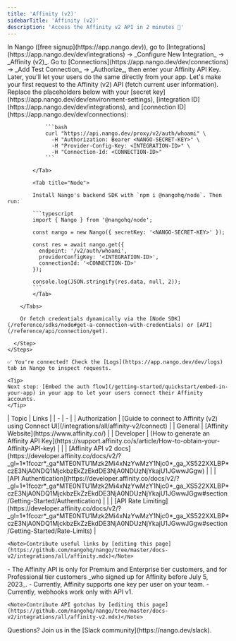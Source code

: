 ```yaml
---
title: 'Affinity (v2)'
sidebarTitle: 'Affinity (v2)'
description: 'Access the Affinity v2 API in 2 minutes 💨'
---
```



<Tabs>
  <Tab title="🚀 Quickstart">
    <Steps>
      <Step title="Create an integration">
        In Nango ([free signup](https://app.nango.dev)), go to [Integrations](https://app.nango.dev/dev/integrations) -> _Configure New Integration_ -> _Affinity (v2)_.
      </Step>
      <Step title="Authorize Affinity (v2)">
        Go to [Connections](https://app.nango.dev/dev/connections) -> _Add Test Connection_ -> _Authorize_, then enter your Affinity API Key. Later, you'll let your users do the same directly from your app.
      </Step>
      <Step title="Call the Affinity (v2) API">
        Let's make your first request to the Affinity (v2) API (fetch current user information). Replace the placeholders below with your [secret key](https://app.nango.dev/dev/environment-settings), [integration ID](https://app.nango.dev/dev/integrations), and [connection ID](https://app.nango.dev/dev/connections):
        <Tabs>
            <Tab title="cURL">

                ```bash
                curl "https://api.nango.dev/proxy/v2/auth/whoami" \
                  -H "Authorization: Bearer <NANGO-SECRET-KEY>" \
                  -H "Provider-Config-Key: <INTEGRATION-ID>" \
                  -H "Connection-Id: <CONNECTION-ID>"
                ```

            </Tab>

            <Tab title="Node">

            Install Nango's backend SDK with `npm i @nangohq/node`. Then run:

            ```typescript
            import { Nango } from '@nangohq/node';

            const nango = new Nango({ secretKey: '<NANGO-SECRET-KEY>' });

            const res = await nango.get({
              endpoint: '/v2/auth/whoami',
              providerConfigKey: '<INTEGRATION-ID>',
              connectionId: '<CONNECTION-ID>'
            });

            console.log(JSON.stringify(res.data, null, 2));
            ```
            </Tab>

        </Tabs>

        Or fetch credentials dynamically via the [Node SDK](/reference/sdks/node#get-a-connection-with-credentials) or [API](/reference/api/connection/get).

      </Step>
    </Steps>

    ✅ You're connected! Check the [Logs](https://app.nango.dev/dev/logs) tab in Nango to inspect requests.

    <Tip>
    Next step: [Embed the auth flow](/getting-started/quickstart/embed-in-your-app) in your app to let your users connect their Affinity accounts.
    </Tip>
  </Tab>
  <Tab title="🔗 Useful links">
    | Topic | Links |
    | - | - |
    | Authorization | [Guide to connect to Affinity (v2) using Connect UI](/integrations/all/affinity-v2/connect) |
    | General | [Affinity Website](https://www.affinity.co/) |
    | Developer | [How to generate an Affinity API Key](https://support.affinity.co/s/article/How-to-obtain-your-Affinity-API-key) |
    | | [Affinity API v2 docs](https://developer.affinity.co/docs/v2/?_gl=1*1fcozr*_ga*MTE0NTU1Mzk2Mi4xNzYwMzY1Njc0*_ga_XS522XXLBP*czE3NjA0NDQ1MjckbzEkZzEkdDE3NjA0NDUzNjYkajU1JGwwJGgw) |
    | | [API Authentication](https://developer.affinity.co/docs/v2/?_gl=1*1fcozr*_ga*MTE0NTU1Mzk2Mi4xNzYwMzY1Njc0*_ga_XS522XXLBP*czE3NjA0NDQ1MjckbzEkZzEkdDE3NjA0NDUzNjYkajU1JGwwJGgw#section/Getting-Started/Authentication) |
    | | [API Rate Limiting](https://developer.affinity.co/docs/v2/?_gl=1*1fcozr*_ga*MTE0NTU1Mzk2Mi4xNzYwMzY1Njc0*_ga_XS522XXLBP*czE3NjA0NDQ1MjckbzEkZzEkdDE3NjA0NDUzNjYkajU1JGwwJGgw#section/Getting-Started/Rate-Limits) |

    <Note>Contribute useful links by [editing this page](https://github.com/nangohq/nango/tree/master/docs-v2/integrations/all/affinity.mdx)</Note>
  </Tab>
  <Tab title="🚨 API gotchas">
    - The Affinity API is only for Premium and Enterprise tier customers, and for Professional tier customers _who signed up for Affinity before July 5, 2023_.
    - Currently, Affinity supports one key per user on your team.
    - Currently, webhooks work only with API v1.

    <Note>Contribute API gotchas by [editing this page](https://github.com/nangohq/nango/tree/master/docs-v2/integrations/all/affinity-v2.mdx)</Note>
  </Tab>
</Tabs>

<Info>
    Questions? Join us in the [Slack community](https://nango.dev/slack).
</Info>
